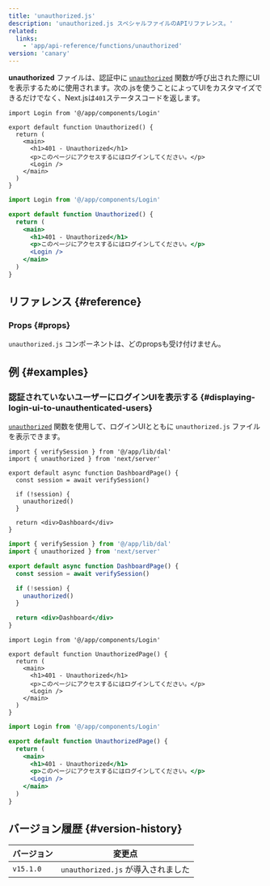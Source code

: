 ```yaml
---
title: 'unauthorized.js'
description: 'unauthorized.js スペシャルファイルのAPIリファレンス。'
related:
  links:
    - 'app/api-reference/functions/unauthorized'
version: 'canary'
---
```


**unauthorized** ファイルは、認証中に [`unauthorized`](/docs/app/api-reference/functions/unauthorized) 関数が呼び出された際にUIを表示するために使用されます。次の.jsを使うことによってUIをカスタマイズできるだけでなく、Next.jsは`401`ステータスコードを返します。

<Tabs>
<TabItem value="tsx" label="TypeScript">

```tsx title="app/unauthorized.tsx" switcher
import Login from '@/app/components/Login'

export default function Unauthorized() {
  return (
    <main>
      <h1>401 - Unauthorized</h1>
      <p>このページにアクセスするにはログインしてください。</p>
      <Login />
    </main>
  )
}
```

</TabItem>
<TabItem value="jsx" label="JavaScript">

```jsx title="app/unauthorized.js" switcher
import Login from '@/app/components/Login'

export default function Unauthorized() {
  return (
    <main>
      <h1>401 - Unauthorized</h1>
      <p>このページにアクセスするにはログインしてください。</p>
      <Login />
    </main>
  )
}
```

</TabItem>
</Tabs>

## リファレンス {#reference}

### Props {#props}

`unauthorized.js` コンポーネントは、どのpropsも受け付けません。

## 例 {#examples}

### 認証されていないユーザーにログインUIを表示する {#displaying-login-ui-to-unauthenticated-users}

[`unauthorized`](/docs/app/api-reference/functions/unauthorized) 関数を使用して、ログインUIとともに `unauthorized.js` ファイルを表示できます。

<Tabs>
<TabItem value="tsx" label="TypeScript">

```tsx title="app/dashboard/page.tsx" switcher
import { verifySession } from '@/app/lib/dal'
import { unauthorized } from 'next/server'

export default async function DashboardPage() {
  const session = await verifySession()

  if (!session) {
    unauthorized()
  }

  return <div>Dashboard</div>
}
```

</TabItem>
<TabItem value="jsx" label="JavaScript">

```jsx title="app/dashboard/page.js" switcher
import { verifySession } from '@/app/lib/dal'
import { unauthorized } from 'next/server'

export default async function DashboardPage() {
  const session = await verifySession()

  if (!session) {
    unauthorized()
  }

  return <div>Dashboard</div>
}
```

</TabItem>
</Tabs>

<Tabs>
<TabItem value="tsx" label="TypeScript">

```tsx title="app/unauthorized.tsx" switcher
import Login from '@/app/components/Login'

export default function UnauthorizedPage() {
  return (
    <main>
      <h1>401 - Unauthorized</h1>
      <p>このページにアクセスするにはログインしてください。</p>
      <Login />
    </main>
  )
}
```

</TabItem>
<TabItem value="jsx" label="JavaScript">

```jsx title="app/unauthorized.js" switcher
import Login from '@/app/components/Login'

export default function UnauthorizedPage() {
  return (
    <main>
      <h1>401 - Unauthorized</h1>
      <p>このページにアクセスするにはログインしてください。</p>
      <Login />
    </main>
  )
}
```

</TabItem>
</Tabs>

## バージョン履歴 {#version-history}

| バージョン | 変更点                             |
| ---------- | ---------------------------------- |
| `v15.1.0`  | `unauthorized.js` が導入されました |
